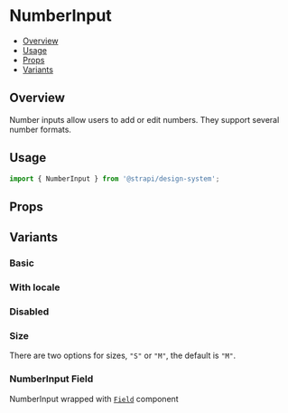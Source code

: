 

<Meta of={NumberInputStories} />

# NumberInput

- [Overview](#overview)
- [Usage](#usage)
- [Props](#props)
- [Variants](#variants)

## Overview

Number inputs allow users to add or edit numbers. They support several number formats.

<ViewSource path="components/NumberInput" />

## Usage

```js
import { NumberInput } from '@strapi/design-system';
```

<Canvas of={NumberInputStories.Base} />

## Props

<ArgTypes of={NumberInput} />

## Variants

### Basic

<Canvas of={NumberInputStories.Base} />

### With locale

<Canvas of={NumberInputStories.Locale} />

### Disabled

<Canvas of={NumberInputStories.Disabled} />

### Size

There are two options for sizes, `"S"` or `"M"`, the default is `"M"`.

<Canvas of={NumberInputStories.Size} />

### NumberInput Field

NumberInput wrapped with [`Field`](../?path=/docs/components-field--docs) component

<Canvas of={NumberInputStories.WithField} />
